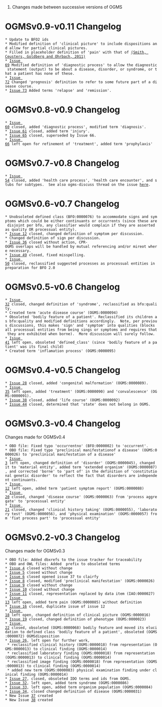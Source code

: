 #Changes made between successive versions of OGMS

= OGMSv0.9-v0.11 Changelog =
 * Update to BFO2 ids
 * Modified definition of 'clinical picture' to include dispositions and allow for partial clinical pictures.
 * Filled in placeholder definition of 'pain' with that of [http://www.referent-tracking.com/RTU/sendfile/?file=painTokyo1_27_2011.pdf (Smith, Ceusters, Goldberg and Ohrbach, 2011)]
 * [http://code.google.com/p/ogms/issues/detail?id=69 Issue 69] Modified definition of 'diagnostic process' to allow the diagnostic statement (output) to be about a disease, disorder, or syndrome, or that a patient has none of these.
 * [http://code.google.com/p/ogms/issues/detail?id=72 Issue 72] Changed 'prognosis' definition to refer to some future part of a disease course. 
 * [http://code.google.com/p/ogms/issues/detail?id=73 Issue 73] Added terms 'relapse' and 'remission'.

= OGMSv0.8-v0.9 Changelog =
 * [http://code.google.com/p/ogms/issues/detail?id=60 Issue 60] closed, added 'diagnostic process', modified term 'diagnosis'.
 * [http://code.google.com/p/ogms/issues/detail?id=61 Issue 61] closed, added term 'injury'.
 * [http://code.google.com/p/ogms/issues/detail?id=65 Issue 65] closed, superseded by Issue 66.
 * [http://code.google.com/p/ogms/issues/detail?id=66 Issue 66] left open for refinement of 'treatment', added term 'prophylaxis'

= OGMSv0.7-v0.8 Changelog =
 * [http://code.google.com/p/ogms/issues/detail?id=54 Issue 54] closed, added 'health care process', 'health care encounter', and stubs for subtypes.  See also ogms-discuss thread on the issue [http://groups.google.com/group/ogms-discuss/browse_thread/thread/a2dbc2ed1dff99d6/bf0e22e8a344c173#bf0e22e8a344c173 here].

= OGMSv0.6-v0.7 Changelog =
 * Unobsoleted defined class (BFO:0000076) to accommodate signs and symptoms which could be either continuants or occurrents (since these are disjoint per bfo, any classifier would complain if they are asserted as quality OR processual entity).
 * [http://code.google.com/p/ogms/issues/detail?id=12 Issue 12] closed, changed definition of symptom per discussion.
 * Changed definition of sign per discussion.
 * [http://code.google.com/p/ogms/issues/detail?id=36 Issue 36] closed without action, CPR-OGMS overlaps will be handled by mutual referencing and/or mireot where necessary.
 * [http://code.google.com/p/ogms/issues/detail?id=49 Issue 49] closed, fixed misspelling.
 * [http://code.google.com/p/ogms/issues/detail?id=50 Issue 50] closed, reclassified suggested processes as processual entities in preparation for BFO 2.0

= OGMSv0.5-v0.6 Changelog =
 * [http://code.google.com/p/ogms/issues/detail?id=32 Issue 32] closed, changed definition of 'syndrome', reclassified as bfo:quality.
 * Created term 'acute disease course' (OGMS:0000094)
 * Obsoleted 'bodily feature of a patient'. Reclassified its children as bfo:quality and modified definitions accordingly.  Note, per previous discussions, this makes 'sign' and 'symptom' into qualities (blocks all processual entities from being sings or symptoms and requires that they are exhibited when borne).  More discussion will surely follow.
 * [http://code.google.com/p/ogms/issues/detail?id=41 Issue 41] left open, obsoleted 'defined_class' (since 'bodily feature of a patient' was its final child)
 * Created term 'inflamation process' (OGMS:0000095)

= OGMSv0.4-v0.5 Changelog =
 * [http://code.google.com/p/ogms/issues/detail?id=28 Issue 28] closed, added 'congenital malformation' (OGMS:0000089).
 * [http://code.google.com/p/ogms/issues/detail?id=35 Issue 35] left open, added 'treatment' (OGMS:0000090) and 'convalescence' (OGMS:0000091).
 * [http://code.google.com/p/ogms/issues/detail?id=38 Issue 38] closed, added 'life course' (OGMS:0000092)
 * [http://code.google.com/p/ogms/issues/detail?id=44 Issue 44] closed, determined that 'state' does not belong in OGMS.

= OGMSv0.3-v0.4 Changelog =
Changes made for OGMSv0.4
 * OBO file: Fixed typo 'occurrentno' (BFO:0000002) to 'occurrent'.
 * OBO file: Fixed typo 'preclinical manifestationof a disease' (OGMS:0000026) to 'preclinical manifestation of a disease'
 * [http://code.google.com/p/ogms/issues/detail?id=3 Issue 3] left open, changed definition of 'disorder' (OGMS:0000045), changed it to 'material entity', added term 'extended organism' (OGMS:0000087), and corrected 'borne' to 'part of' in the definition of 'constitutional genetic disorder' to reflect the fact that disorders are independent continuants. 
 * [http://code.google.com/p/ogms/issues/detail?id=12 Issue 12] left open, added term 'patient symptom report' (OGMS:0000088)
 * [http://code.google.com/p/ogms/issues/detail?id=20 Issue 20] closed, changed 'disease course' (OGMS:0000063) from 'process aggregate' to 'processual entity'
 * [http://code.google.com/p/ogms/issues/detail?id=21 Issue 21] closed, changed 'clinical history taking' (OGMS:0000055), 'laboratory test' (OGMS:0000056), and 'physical examination' (OGMS:0000057) from 'fiat process part' to 'processual entity'

= OGMSv0.2-v0.3 Changelog =
Changes made for OGMSv0.3
 * OBO file: Added dbxrefs to the issue tracker for traceability
 * OBO and OWL files: Added {{{obsolete_}}} prefix to obsoleted terms
 * [http://code.google.com/p/ogms/issues/detail?id=4 Issue 4] closed without change
 * [http://code.google.com/p/ogms/issues/detail?id=5 Issue 5] closed without change
 * [http://code.google.com/p/ogms/issues/detail?id=6 Issue 6] closed opened issue 37 to clairfy
 * [http://code.google.com/p/ogms/issues/detail?id=8 Issue 8] closed, modified 'preclinical manifestation' (OGMS:0000026)
 * [http://code.google.com/p/ogms/issues/detail?id=9 Issue 9] closed without change
 * [http://code.google.com/p/ogms/issues/detail?id=10 Issue 10] closed without change
 * [http://code.google.com/p/ogms/issues/detail?id=11 Issue 11] closed, representation replaced by data item (IAO:0000027)
 * [http://code.google.com/p/ogms/issues/detail?id=13 Issue 13] left open, added term pain (OGMS:0000085) without definition
 * [http://code.google.com/p/ogms/issues/detail?id=16 Issue 16] closed, duplicate issue of issue 12
 * [http://code.google.com/p/ogms/issues/detail?id=18 Issue 18] left open, changed definition of clinical picture (OGMS:0000016)
 * [http://code.google.com/p/ogms/issues/detail?id=19 Issue 19] closed, changed definition of phenotype (OGMS:0000023)
 * [http://code.google.com/p/ogms/issues/detail?id=22 Issue 22] closed, obsoleted (OGMS:0000068) bodily feature and moved its elucidation to defined class 'bodily feature of a patient', obsoleted (OGMS:0000072) OGMSdisposition
 * [http://code.google.com/p/ogms/issues/detail?id=26 Issue 26], left open for further work, 
  * reclassified clinical history (OGMS:0000018) from representation (OGMS:0000013) to clinical finding (OGMS:0000014) 
  * reclassified laboratory finding (OGMS:0000018) from representation (OGMS:0000013) to clinical finding (OGMS:0000014) 
  * reclassified image finding (OGMS:0000018) from representation (OGMS:0000013) to clinical finding (OGMS:0000014)
  * added new term (OGMS:0000083) physical examination finding under clinical finding (OGMS:0000014)
 * [http://code.google.com/p/ogms/issues/detail?id=27 Issue 27], closed, obsoleted IDO terms and ids from OGMS.
 * [http://code.google.com/p/ogms/issues/detail?id=32 Issue 32], left open, added term syndrome (OGMS:0000086)
 * [http://code.google.com/p/ogms/issues/detail?id=33 Issue 33], left open, added term organism population (OGMS:0000084)
 * [http://code.google.com/p/ogms/issues/detail?id=34 Issue 34], closed changed definition of disease (OGMS:0000031)
 * New Issue [http://code.google.com/p/ogms/issues/detail?id=37 37] created
 * New Issue [http://code.google.com/p/ogms/issues/detail?id=38 38] created